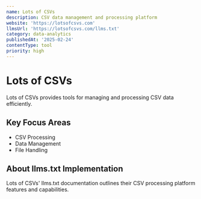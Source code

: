 ```yaml
---
name: Lots of CSVs
description: CSV data management and processing platform
website: 'https://lotsofcsvs.com'
llmsUrl: 'https://lotsofcsvs.com/llms.txt'
category: data-analytics
publishedAt: '2025-02-24'
contentType: tool
priority: high
---
```


# Lots of CSVs

Lots of CSVs provides tools for managing and processing CSV data efficiently.

## Key Focus Areas

- CSV Processing
- Data Management
- File Handling

## About llms.txt Implementation

Lots of CSVs' llms.txt documentation outlines their CSV processing platform features and capabilities.
